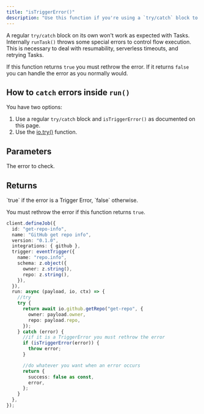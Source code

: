 ```yaml
---
title: "isTriggerError()"
description: "Use this function if you're using a `try/catch` block to catch errors."
---
```


A regular `try/catch` block on its own won't work as expected with Tasks. Internally `runTask()` throws some special errors to control flow execution. This is necessary to deal with resumability, serverless timeouts, and retrying Tasks.

If this function returns `true` you must rethrow the error. If it returns `false` you can handle the error as you normally would.

## How to `catch` errors inside `run()`

You have two options:

1. Use a regular `try/catch` block and `isTriggerError()` as documented on this page.
2. Use the [io.try()](/sdk/io/try) function.

## Parameters

<ResponseField name="error" required>
  The error to check.
</ResponseField>

## Returns

<ResponseField name="boolean" required>
  `true` if the error is a Trigger Error, `false` otherwise.

You must rethrow the error if this function returns `true`.

</ResponseField>

<RequestExample>

```typescript Using io.try()
client.defineJob({
  id: "get-repo-info",
  name: "GitHub get repo info",
  version: "0.1.0",
  integrations: { github },
  trigger: eventTrigger({
    name: "repo.info",
    schema: z.object({
      owner: z.string(),
      repo: z.string(),
    }),
  }),
  run: async (payload, io, ctx) => {
    //try
    try {
      return await io.github.getRepo("get-repo", {
        owner: payload.owner,
        repo: payload.repo,
      });
    } catch (error) {
      //if it is a TriggerError you must rethrow the error
      if (isTriggerError(error)) {
        throw error;
      }

      //do whatever you want when an error occurs
      return {
        success: false as const,
        error,
      };
    }
  },
});
```

</RequestExample>
